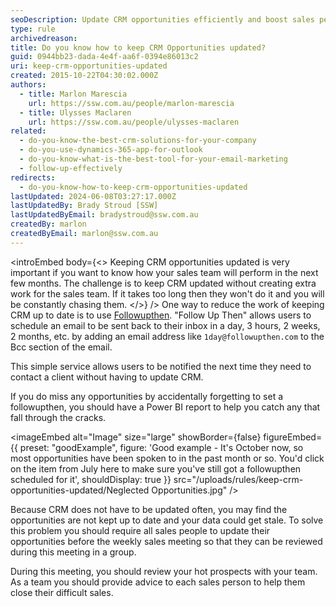 ```yaml
---
seoDescription: Update CRM opportunities efficiently and boost sales performance by using Follow Up Then to schedule timely reminders and leveraging Power BI reports to identify potential gaps.
type: rule
archivedreason:
title: Do you know how to keep CRM Opportunities updated?
guid: 0944bb23-dada-4e4f-aa6f-0394e86013c2
uri: keep-crm-opportunities-updated
created: 2015-10-22T04:30:02.000Z
authors:
  - title: Marlon Marescia
    url: https://ssw.com.au/people/marlon-marescia
  - title: Ulysses Maclaren
    url: https://ssw.com.au/people/ulysses-maclaren
related:
  - do-you-know-the-best-crm-solutions-for-your-company
  - do-you-use-dynamics-365-app-for-outlook
  - do-you-know-what-is-the-best-tool-for-your-email-marketing
  - follow-up-effectively
redirects:
  - do-you-know-how-to-keep-crm-opportunities-updated
lastUpdated: 2024-06-08T03:27:17.000Z
lastUpdatedBy: Brady Stroud [SSW]
lastUpdatedByEmail: bradystroud@ssw.com.au
createdBy: marlon
createdByEmail: marlon@ssw.com.au
---
```


<introEmbed
  body={<>
Keeping CRM opportunities updated is very important if you want to know how your sales team will perform in the next few months. The challenge is to keep CRM updated without creating extra work for the sales team. If it takes too long then they won't do it and you will be constantly chasing them.
  </>}
/>
One way to reduce the work of keeping CRM up to date is to use [Followupthen](https://www.followupthen.com). "Follow Up Then" allows users to schedule an email to be sent back to their inbox in a day, 3 hours, 2 weeks, 2 months, etc. by adding an email address like `1day@followupthen.com` to the Bcc section of the email.

This simple service allows users to be notified the next time they need to contact a client without having to update CRM.

If you do miss any opportunities by accidentally forgetting to set a followupthen, you should have a Power BI report to help you catch any that fall through the cracks.

<imageEmbed
  alt="Image"
  size="large"
  showBorder={false}
  figureEmbed={{
    preset: "goodExample",
    figure: 'Good example - It\'s October now, so most opportunities have been spoken to in the past month or so. You\'d click on the item from July here to make sure you\'ve still got a followupthen scheduled for it',
    shouldDisplay: true
  }}
  src="/uploads/rules/keep-crm-opportunities-updated/Neglected Opportunities.jpg"
/>

Because CRM does not have to be updated often, you may find the opportunities are not kept up to date and your data could get stale. To solve this problem you should require all sales people to update their opportunities before the weekly sales meeting so that they can be reviewed during this meeting in a group.

During this meeting, you should review your hot prospects with your team. As a team you should provide advice to each sales person to help them close their difficult sales.
